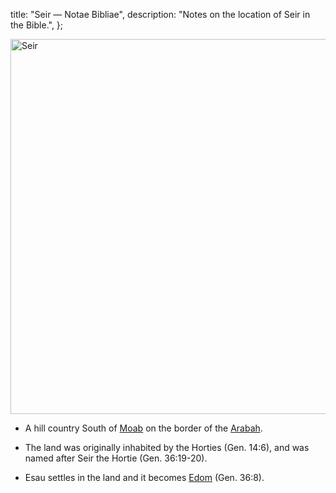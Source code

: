   title: "Seir — Notae Bibliae",
  description: "Notes on the location of Seir in the Bible.",
};

<Initial text="Seir"/>

<Image
  className="sepia rounded"
  src="/places/seir.jpg"
  alt="Seir"
  width="600"
  height="600"
/>

- A hill country South of [Moab](/places/old-testament/genesis/moab) on the border of the [Arabah](/places/old-testament/genesis/arabah).

- The land was originally inhabited by the Horties (Gen. 14:6), and was named after Seir the Hortie (Gen. 36:19-20).

- Esau settles in the land and it becomes [Edom](/places/old-testament/genesis/edom) (Gen. 36:8).

